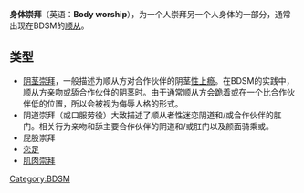 '''身体崇拜'''（英语：'''Body worship'''），为一个人崇拜另一个人身体的一部分，通常出现在BDSM的[[顺从_(BDSM)|顺从]]。
==类型==
*[[阴茎崇拜|阴茎崇拜]]，一般描述为顺从方对合作伙伴的阴茎[[性上瘾|性上瘾]]。在BDSM的实践中，顺从方亲吻或舔合作伙伴的阴茎时。由于通常顺从方会跪着或在一个比合作伙伴低的位置，所以会被视为侮辱人格的形式。
*阴道崇拜（或口服劳役）大致描述了顺从者性迷恋阴道和/或合作伙伴的肛门。相关行为亲吻和舔主要合作伙伴的阴道和/或肛门以及颜面骑乘或。
*屁股崇拜
*[[恋足|恋足]]
*[[肌肉崇拜|肌肉崇拜]]

{{BDSM}}

[[Category:BDSM|Category:BDSM]]